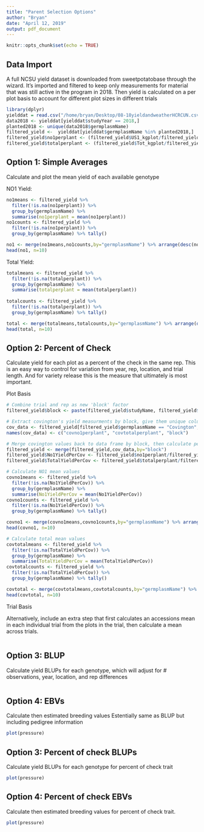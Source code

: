 ```yaml
---
title: "Parent Selection Options"
author: "Bryan"
date: "April 12, 2019"
output: pdf_document
---
```


```r
knitr::opts_chunk$set(echo = TRUE)
```

## Data Import

A  full NCSU yield dataset is downloaded from sweetpotatobase through the wizard. It's imported and filtered to keep only measurements for material that was still active in the program in 2018. Then yield is calculated on a per plot basis to account for different plot sizes in different trials

```r
library(dplyr)
yielddat = read.csv("/home/bryan/Desktop/08-18yieldandweatherHCRCUN.csv", header=T)
data2018 <- yielddat[yielddat$studyYear == 2018,]
planted2018 <- unique(data2018$germplasmName)
filtered_yield <-  yielddat[yielddat$germplasmName %in% planted2018,]
filtered_yield$no1perplant <- (filtered_yield$US1_kgplot/filtered_yield$PltsHrv_plot)
filtered_yield$totalperplant <- (filtered_yield$Tot_kgplot/filtered_yield$PltsHrv_plot)
```

## Option 1: Simple Averages

Calculate and plot the mean yield of each available genotype

NO1 Yield:

```r
no1means <- filtered_yield %>% 
  filter(!is.na(no1perplant)) %>%
  group_by(germplasmName) %>%
  summarise(no1perplant = mean(no1perplant))
no1counts <- filtered_yield %>% 
  filter(!is.na(no1perplant)) %>%
  group_by(germplasmName) %>% tally()

no1 <- merge(no1means,no1counts,by="germplasmName") %>% arrange(desc(no1perplant))
head(no1, n=10)
```

Total Yield:

```r
totalmeans <- filtered_yield %>% 
  filter(!is.na(totalperplant)) %>%
  group_by(germplasmName) %>%
  summarise(totalperplant = mean(totalperplant))
  
totalcounts <- filtered_yield %>% 
  filter(!is.na(totalperplant)) %>%
  group_by(germplasmName) %>% tally()

total <- merge(totalmeans,totalcounts,by="germplasmName") %>% arrange(desc(totalperplant))
head(total, n=10)
```

## Option 2: Percent of Check

Calculate yield for each plot as a percent of the check in the same rep. This is an easy way to control for variation from year, rep, location, and trial length. And for variety release this is the measure that ultimately is most important.

Plot Basis

```r
# Combine trial and rep as new 'block' factor
filtered_yield$block <- paste(filtered_yield$studyName, filtered_yield$replicate, sep='') 

# Extract covington's yield measurments by block, give them unique column names
cov_data <- filtered_yield[filtered_yield$germplasmName == "Covington", c("no1perplant","totalperplant","block")]
names(cov_data) <- c("covno1perplant", "covtotalperplant", "block")

# Merge covington values back to data frame by block, then calculate percent cov traits
filtered_yield <- merge(filtered_yield,cov_data,by="block")
filtered_yield$No1YieldPerCov <- filtered_yield$no1perplant/filtered_yield$covno1perplant
filtered_yield$TotalYieldPerCov <- filtered_yield$totalperplant/filtered_yield$covtotalperplant

# Calculate NO1 mean values
covno1means <- filtered_yield %>% 
  filter(!is.na(No1YieldPerCov)) %>%
  group_by(germplasmName) %>%
  summarise(No1YieldPerCov = mean(No1YieldPerCov))
covno1counts <- filtered_yield %>% 
  filter(!is.na(No1YieldPerCov)) %>%
  group_by(germplasmName) %>% tally()

covno1 <- merge(covno1means,covno1counts,by="germplasmName") %>% arrange(desc(No1YieldPerCov))
head(covno1, n=10)

# Calculate total mean values
covtotalmeans <- filtered_yield %>% 
  filter(!is.na(TotalYieldPerCov)) %>%
  group_by(germplasmName) %>%
  summarise(TotalYieldPerCov = mean(TotalYieldPerCov))
covtotalcounts <- filtered_yield %>% 
  filter(!is.na(TotalYieldPerCov)) %>%
  group_by(germplasmName) %>% tally()

covtotal <- merge(covtotalmeans,covtotalcounts,by="germplasmName") %>% arrange(desc(TotalYieldPerCov))
head(covtotal, n=10)

```

Trial Basis

Alternatively, include an extra step that first calculates an accessions mean in each individual trial from the plots in the trial, then calculate a mean across trials.

```r



```


## Option 3: BLUP

Calculate yield BLUPs for each genotype, which will adjust for # observations, year, location, and rep differences

```r

```

## Option 4: EBVs

Calculate then estimated breeding values Estentially same as BLUP but including pedigree information

```r
plot(pressure)
```

## Option 3: Percent of check BLUPs

Calculate yield BLUPs for each genotype for percent of check trait
```r
plot(pressure)
```

## Option 4: Percent of check EBVs

Calculate then estimated breeding values for percent of check trait. 
```r
plot(pressure)
```